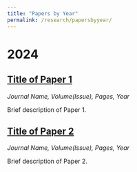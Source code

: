```yaml
---
title: "Papers by Year"
permalink: /research/papersbyyear/
---
```


# 2024

## [Title of Paper 1](#)
*Journal Name, Volume(Issue), Pages, Year*

Brief description of Paper 1.

## [Title of Paper 2](#)
*Journal Name, Volume(Issue), Pages, Year*

Brief description of Paper 2.

